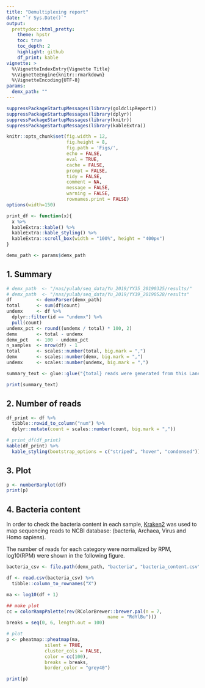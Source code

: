 ```yaml
---
title: "Demultiplexing report"
date: "`r Sys.Date()`"
output:
  prettydoc::html_pretty:
    theme: hpstr
    toc: true
    toc_depth: 2
    highlight: github
    df_print: kable
vignette: >
  %\VignetteIndexEntry{Vignette Title}
  %\VignetteEngine{knitr::rmarkdown}
  %\VignetteEncoding{UTF-8}
params:
  demx_path: ""
---
```



```r
suppressPackageStartupMessages(library(goldclipReport))
suppressPackageStartupMessages(library(dplyr))
suppressPackageStartupMessages(library(knitr))
suppressPackageStartupMessages(library(kableExtra))

knitr::opts_chunk$set(fig.width = 12, 
                      fig.height = 8, 
                      fig.path = 'Figs/',
                      echo = FALSE,
                      eval = TRUE,
                      cache = FALSE,
                      prompt = FALSE,
                      tidy = FALSE,
                      comment = NA,
                      message = FALSE,
                      warning = FALSE,
                      rownames.print = FALSE)
options(width=150)

print_df <- function(x){
  x %>%
  kableExtra::kable() %>%
  kableExtra::kable_styling() %>%
  kableExtra::scroll_box(width = "100%", height = "400px")
}

demx_path <- params$demx_path

```

## 1. Summary

```r
# demx_path  <- "/nas/yulab/seq_data/Yu_2019/YY35_20190325/results/"
# demx_path  <- "/nas/yulab/seq_data/Yu_2019/YY39_20190528/results"
df         <- demxParser(demx_path)
total      <- sum(df$count)
undemx     <- df %>% 
  dplyr::filter(id == "undemx") %>% 
  pull(count)
undemx_pct <- round((undemx / total) * 100, 2)
demx       <- total - undemx
demx_pct   <- 100 - undemx_pct
n_samples  <- nrow(df) - 1
total      <- scales::number(total, big.mark = ",")
demx       <- scales::number(demx, big.mark = ",")
undemx     <- scales::number(undemx, big.mark = ",")

summary_text <- glue::glue("{total} reads were generated from this Lane; \n{demx} ({demx_pct}%)  of the reads were demultiplexed for {n_samples} samples; \n{undemx} ({undemx_pct}%) of the reads were not assigned for any of the samples. ")

```


```r
print(summary_text)
```


## 2. Number of reads

```r
df_print <- df %>%
  tibble::rowid_to_column("num") %>%
  dplyr::mutate(count = scales::number(count, big.mark = ","))

# print_df(df_print)
kable(df_print) %>%
  kable_styling(bootstrap_options = c("striped", "hover", "condensed"))
```

## 3. Plot

```r
p <- numberBarplot(df)
print(p)
```


## 4. Bacteria content

In order to check the bacteria content in each sample, [Kraken2](https://ccb.jhu.edu/software/kraken2/) was used to map sequencing reads to NCBI database: (bacteria, Archaea, Virus and Homo sapiens).

The number of reads for each category were normalized by RPM, log10(RPM) were shown in the following figure.

```r
bacteria_csv <- file.path(demx_path, "bacteria", "bacteria_content.csv")

df <- read.csv(bacteria_csv) %>%
  tibble::column_to_rownames("X")

ma <- log10(df + 1)

## make plot
cc = colorRampPalette(rev(RColorBrewer::brewer.pal(n = 7,
                                     name = "RdYlBu")))
breaks = seq(0, 6, length.out = 100)

# plot
p <- pheatmap::pheatmap(ma,
              silent = TRUE,
              cluster_cols = FALSE,
              color = cc(100),
              breaks = breaks,
              border_color = "grey40")
```


```r
print(p)

```


